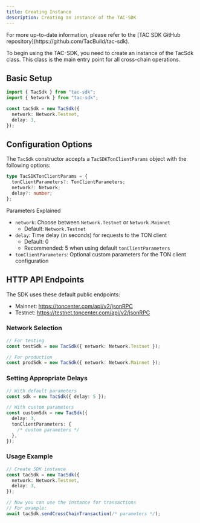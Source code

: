 ```yaml
---
title: Creating Instance
description: Creating an instance of the TAC-SDK
---
```


<Info>
  For more up-to-date information, please refer to the [TAC SDK GitHub
  repository](https://github.com/TacBuild/tac-sdk).
</Info>

To begin using the TAC-SDK, you need to create an instance of the TacSdk class. This class is the main entry point for all cross-chain operations.

## Basic Setup

```typescript
import { TacSdk } from "tac-sdk";
import { Network } from "tac-sdk";

const tacSdk = new TacSdk({
  network: Network.Testnet,
  delay: 3,
});
```

## Configuration Options

The `TacSdk` constructor accepts a `TacSDKTonClientParams` object with the following options:

```typescript
type TacSDKTonClientParams = {
  tonClientParameters?: TonClientParameters;
  network?: Network;
  delay?: number;
};
```

Parameters Explained

- `network`: Choose between `Network.Testnet` or `Network.Mainnet`
  - Default: `Network.Testnet`
- `delay`: Time delay (in seconds) for requests to the TON client
  - Default: 0
  - Recommended: 5 when using default `tonClientParameters`
- `tonClientParameters`: Optional custom parameters for the TON client configuration

## HTTP API Endpoints

The SDK uses these default public endpoints:

- Mainnet: https://toncenter.com/api/v2/jsonRPC
- Testnet: https://testnet.toncenter.com/api/v2/jsonRPC

### Network Selection

```typescript
// For testing
const testSdk = new TacSdk({ network: Network.Testnet });

// For production
const prodSdk = new TacSdk({ network: Network.Mainnet });
```

### Setting Appropriate Delays

```typescript
// With default parameters
const sdk = new TacSdk({ delay: 5 });

// With custom parameters
const customSdk = new TacSdk({
  delay: 3,
  tonClientParameters: {
    /* custom parameters */
  },
});
```

### Usage Example

```typescript
// Create SDK instance
const tacSdk = new TacSdk({
  network: Network.Testnet,
  delay: 3,
});

// Now you can use the instance for transactions
// For example:
await tacSdk.sendCrossChainTransaction(/* parameters */);
```
